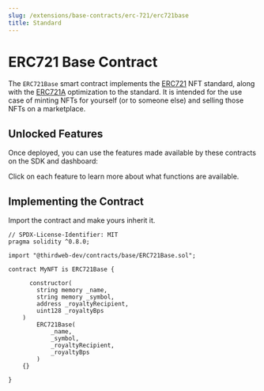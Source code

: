 ```yaml
---
slug: /extensions/base-contracts/erc-721/erc721base
title: Standard
---
```



# ERC721 Base Contract

The `ERC721Base` smart contract implements the [ERC721](https://eips.ethereum.org/EIPS/eip-721) NFT standard,
along with the [ERC721A](https://www.erc721a.org/) optimization to the standard.
It is intended for the use case of minting NFTs for yourself (or to someone else) and selling those NFTs on a marketplace.

<ViewContractCodeButton
  link="https://github.com/thirdweb-dev/contracts/blob/main/contracts/base/ERC721Base.sol"
  name="ERC721Base"
/>

## Unlocked Features

Once deployed, you can use the features made available by these contracts on the SDK and dashboard:

Click on each feature to learn more about what functions are available.

<div className="row" style={{ marginBottom: 24, flexWrap: "wrap" }}>
  <div className="col col--4" style={{ padding: 8 }}>
    <QuickstartCard
      name="ERC721 Standard"
      link="/extensions/erc721#unlocked-features"
      image="/assets/icons/nft.png"
    />
  </div>
  <div className="col col--4" style={{ padding: 8 }}>
    <QuickstartCard
      name="Mintable"
      link="/extensions/erc721mintable#unlocked-features"
      image="/assets/icons/nft.png"
    />
  </div>
  <div className="col col--4" style={{ padding: 8 }}>
    <QuickstartCard
      name="Batch Mintable"
      link="/extensions/erc721batchmintable#unlocked-features"
      image="/assets/icons/nft.png"
    />
  </div>
  <div className="col col--4" style={{ padding: 8 }}>
    <QuickstartCard
      name="Contract Metadata"
      link="/extensions/features/contractmetadata#unlocked-features"
      image="/assets/icons/general.png"
    />
  </div>
  <div className="col col--4" style={{ padding: 8 }}>
    <QuickstartCard
      name="Ownable"
      link="/extensions/features/ownable#unlocked-features"
      image="/assets/icons/general.png"
    />
  </div>
  <div className="col col--4" style={{ padding: 8 }}>
    <QuickstartCard
      name="Royalties"
      link="/extensions/features/royalty#unlocked-features"
      image="/assets/icons/general.png"
    />
  </div>
</div>

## Implementing the Contract

Import the contract and make yours inherit it.

```solidity
// SPDX-License-Identifier: MIT
pragma solidity ^0.8.0;

import "@thirdweb-dev/contracts/base/ERC721Base.sol";

contract MyNFT is ERC721Base {

	  constructor(
        string memory _name,
        string memory _symbol,
        address _royaltyRecipient,
        uint128 _royaltyBps
    )
        ERC721Base(
            _name,
            _symbol,
            _royaltyRecipient,
            _royaltyBps
        )
    {}

}
```
